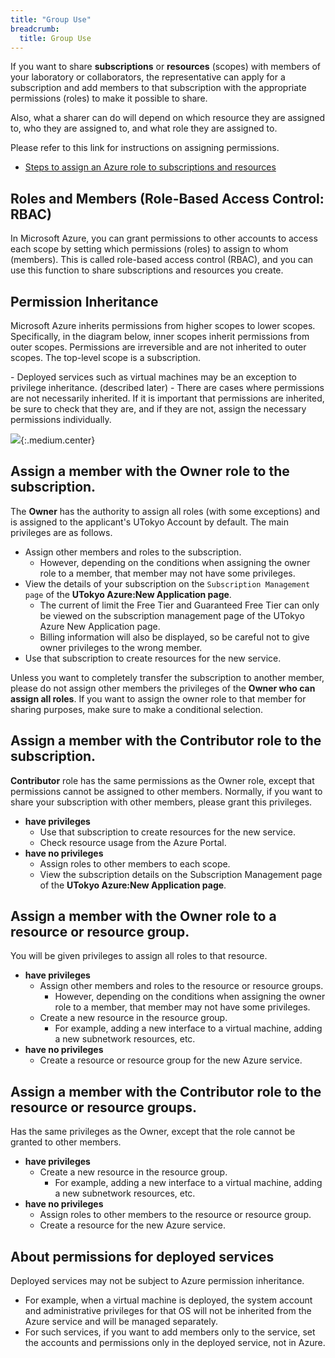 ```yaml
---
title: "Group Use"
breadcrumb:
  title: Group Use
---
```


If you want to share **subscriptions** or **resources** (scopes) with members of your laboratory or collaborators, the representative can apply for a subscription and add members to that subscription with the appropriate permissions (roles) to make it possible to share.

Also, what a sharer can do will depend on which resource they are assigned to, who they are assigned to, and what role they are assigned to.

Please refer to this link for instructions on assigning permissions.
- [Steps to assign an Azure role to subscriptions and resources](/en/research_computing/utokyo_azure/faq/addrole)

## Roles and Members (Role-Based Access Control: RBAC)

In Microsoft Azure, you can grant permissions to other accounts to access each scope by setting which permissions (roles) to assign to whom (members). This is called role-based access control (RBAC), and you can use this function to share subscriptions and resources you create.

## Permission Inheritance

Microsoft Azure inherits permissions from higher scopes to lower scopes. Specifically, in the diagram below, inner scopes inherit permissions from outer scopes. Permissions are irreversible and are not inherited to outer scopes. The top-level scope is a subscription.

<div class="box">
- Deployed services such as virtual machines may be an exception to privilege inheritance. (described later)
- There are cases where permissions are not necessarily inherited. If it is important that permissions are inherited, be sure to check that they are, and if they are not, assign the necessary permissions individually.
</div>

![](img/01_iam_en.png){:.medium.center}


## Assign a member with the **Owner** role to the subscription.

The **Owner** has the authority to assign all roles (with some exceptions) and is assigned to the applicant's UTokyo Account by default. The main privileges are as follows.

- Assign other members and roles to the subscription.
  - However, depending on the conditions when assigning the owner role to a member, that member may not have some privileges.
- View the details of your subscription on the `Subscription Management page` of the **UTokyo Azure:New Application page**.
  - The current of limit the Free Tier and Guaranteed Free Tier can only be viewed on the subscription management page of the UTokyo Azure New Application page.
  - Billing information will also be displayed, so be careful not to give owner privileges to the wrong member.
- Use that subscription to create resources for the new service.


Unless you want to completely transfer the subscription to another member, please do not assign other members the privileges of the **Owner who can assign all roles**. If you want to assign the owner role to that member for sharing purposes, make sure to make a conditional selection.

## Assign a member with the **Contributor** role to the subscription.

**Contributor** role has the same permissions as the Owner role, except that permissions cannot be assigned to other members. Normally, if you want to share your subscription with other members, please grant this privileges.

- **have privileges**
  - Use that subscription to create resources for the new service.
  - Check resource usage from the Azure Portal.
- **have no privileges**
  - Assign roles to other members to each scope.
  - View the subscription details on the Subscription Management page of the **UTokyo Azure:New Application page**.


## Assign a member with the **Owner** role to a resource or resource group.

You will be given privileges to assign all roles to that resource.

- **have privileges**
  - Assign other members and roles to the resource or resource groups.
    - However, depending on the conditions when assigning the owner role to a member, that member may not have some privileges.
  - Create a new resource in the resource group.
    - For example, adding a new interface to a virtual machine, adding a new subnetwork resources, etc.
- **have no privileges**
  - Create a resource or resource group for the new Azure service.

## Assign a member with the **Contributor** role to the resource or resource groups.

Has the same privileges as the Owner, except that the role cannot be granted to other members.

- **have privileges**
  - Create a new resource in the resource group.
    - For example, adding a new interface to a virtual machine, adding a new subnetwork resources, etc.
- **have no privileges**
  - Assign roles to other members to the resource or resource group.
  - Create a resource for the new Azure service.

## About permissions for deployed services

Deployed services may not be subject to Azure permission inheritance.

- For example, when a virtual machine is deployed, the system account and administrative privileges for that OS will not be inherited from the Azure service and will be managed separately.
- For such services, if you want to add members only to the service, set the accounts and permissions only in the deployed service, not in Azure.
